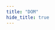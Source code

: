 ```yaml
---
title: "DOM"
hide_title: true
---
```



<FeatureIcon src={javascript} title="DOM" />
<LinkList
  data={[
    {
      title: "DOM 事件",
      link: "/docs/javascript/dom/events",
      src: javascript,
    },
  ]}
/>
